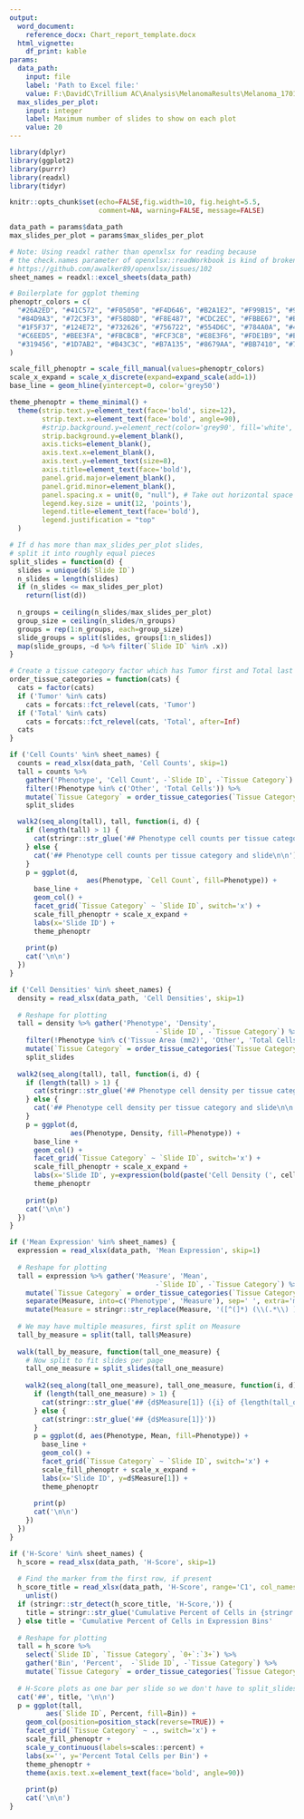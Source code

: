 ```yaml
---
output:
  word_document:
    reference_docx: Chart_report_template.docx
  html_vignette:
    df_print: kable
params:
  data_path:
    input: file
    label: 'Path to Excel file:'
    value: F:\DavidC\Trillium AC\Analysis\MelanomaResults\Melanoma_170106-01a_Trillium_AllComers_Results.xlsx
  max_slides_per_plot:
    input: integer
    label: Maximum number of slides to show on each plot
    value: 20
---
```


```r
library(dplyr)
library(ggplot2)
library(purrr)
library(readxl)
library(tidyr)

knitr::opts_chunk$set(echo=FALSE,fig.width=10, fig.height=5.5, 
                      comment=NA, warning=FALSE, message=FALSE)

data_path = params$data_path
max_slides_per_plot = params$max_slides_per_plot

# Note: Using readxl rather than openxlsx for reading because
# the check.names parameter of openxlsx::readWorkbook is kind of broken.
# https://github.com/awalker89/openxlsx/issues/102
sheet_names = readxl::excel_sheets(data_path)

# Boilerplate for ggplot theming
phenoptr_colors = c(
  "#26A2ED", "#41C572", "#F05050", "#F4D646", "#B2A1E2", "#F99B15", "#98C7DC",
  "#84D9A3", "#72C3F3", "#F58D8D", "#F8E487", "#CDC2EC", "#FBBE67", "#BCDBE8",
  "#1F5F37", "#124E72", "#732626", "#756722", "#554D6C", "#784A0A", "#49606A",
  "#C6EED5", "#BEE3FA", "#FBCBCB", "#FCF3C8", "#E8E3F6", "#FDE1B9", "#E0EEF5",
  "#319456", "#1D7AB2", "#B43C3C", "#B7A135", "#8679AA", "#BB7410", "#7295A5"
)

scale_fill_phenoptr = scale_fill_manual(values=phenoptr_colors)
scale_x_expand = scale_x_discrete(expand=expand_scale(add=1))
base_line = geom_hline(yintercept=0, color='grey50')

theme_phenoptr = theme_minimal() +
  theme(strip.text.y=element_text(face='bold', size=12),
        strip.text.x=element_text(face='bold', angle=90),
        #strip.background.y=element_rect(color='grey90', fill='white', linetype=1),
        strip.background.y=element_blank(),
        axis.ticks=element_blank(),
        axis.text.x=element_blank(),
        axis.text.y=element_text(size=8),
        axis.title=element_text(face='bold'),
        panel.grid.major=element_blank(),
        panel.grid.minor=element_blank(),
        panel.spacing.x = unit(0, "null"), # Take out horizontal space 
        legend.key.size = unit(12, 'points'),
        legend.title=element_text(face='bold'),
        legend.justification = "top"
  )

# If d has more than max_slides_per_plot slides, 
# split it into roughly equal pieces
split_slides = function(d) {
  slides = unique(d$`Slide ID`)
  n_slides = length(slides)
  if (n_slides <= max_slides_per_plot)
    return(list(d))
  
  n_groups = ceiling(n_slides/max_slides_per_plot)
  group_size = ceiling(n_slides/n_groups)
  groups = rep(1:n_groups, each=group_size)
  slide_groups = split(slides, groups[1:n_slides])
  map(slide_groups, ~d %>% filter(`Slide ID` %in% .x))
}

# Create a tissue category factor which has Tumor first and Total last
order_tissue_categories = function(cats) {
  cats = factor(cats)
  if ('Tumor' %in% cats)
    cats = forcats::fct_relevel(cats, 'Tumor')
  if ('Total' %in% cats)
    cats = forcats::fct_relevel(cats, 'Total', after=Inf)
  cats
}
```



```r
if ('Cell Counts' %in% sheet_names) {
  counts = read_xlsx(data_path, 'Cell Counts', skip=1)
  tall = counts %>%
    gather('Phenotype', 'Cell Count', -`Slide ID`, -`Tissue Category`) %>%
    filter(!Phenotype %in% c('Other', 'Total Cells')) %>% 
    mutate(`Tissue Category` = order_tissue_categories(`Tissue Category`)) %>% 
    split_slides

  walk2(seq_along(tall), tall, function(i, d) {
    if (length(tall) > 1) {
      cat(stringr::str_glue('## Phenotype cell counts per tissue category and slide ({i} of {length(tall)})\n\n'))
    } else {
      cat('## Phenotype cell counts per tissue category and slide\n\n')
    }
    p = ggplot(d,
                   aes(Phenotype, `Cell Count`, fill=Phenotype)) +
      base_line +
      geom_col() +
      facet_grid(`Tissue Category` ~ `Slide ID`, switch='x') +
      scale_fill_phenoptr + scale_x_expand +
      labs(x='Slide ID') +
      theme_phenoptr
   
    print(p)
    cat('\n\n')
  })
}

```

```r

if ('Cell Densities' %in% sheet_names) {
  density = read_xlsx(data_path, 'Cell Densities', skip=1)
  
  # Reshape for plotting
  tall = density %>% gather('Phenotype', 'Density',
                                    -`Slide ID`, -`Tissue Category`) %>%
    filter(!Phenotype %in% c('Tissue Area (mm2)', 'Other', 'Total Cells')) %>% 
    mutate(`Tissue Category` = order_tissue_categories(`Tissue Category`)) %>%
    split_slides
  
  walk2(seq_along(tall), tall, function(i, d) {
    if (length(tall) > 1) {
      cat(stringr::str_glue('## Phenotype cell density per tissue category and slide ({i} of {length(tall)})\n\n'))
    } else {
      cat('## Phenotype cell density per tissue category and slide\n\n')
    }
    p = ggplot(d,
               aes(Phenotype, Density, fill=Phenotype)) +
      base_line +
      geom_col() +
      facet_grid(`Tissue Category` ~ `Slide ID`, switch='x') +
      scale_fill_phenoptr + scale_x_expand +
      labs(x='Slide ID', y=expression(bold(paste('Cell Density (', cells/mm^2, ')')))) +
      theme_phenoptr
   
    print(p)
    cat('\n\n')
  })
}
```

```r

if ('Mean Expression' %in% sheet_names) {
  expression = read_xlsx(data_path, 'Mean Expression', skip=1)
  
  # Reshape for plotting
  tall = expression %>% gather('Measure', 'Mean',
                                    -`Slide ID`, -`Tissue Category`) %>%
    mutate(`Tissue Category` = order_tissue_categories(`Tissue Category`)) %>%
    separate(Measure, into=c('Phenotype', 'Measure'), sep=' ', extra='merge') %>% 
    mutate(Measure = stringr::str_replace(Measure, '([^(]*) (\\(.*\\) )?Mean', 'Mean \\1 Expression'))
  
  # We may have multiple measures, first split on Measure
  tall_by_measure = split(tall, tall$Measure)
  
  walk(tall_by_measure, function(tall_one_measure) {
    # Now split to fit slides per page
    tall_one_measure = split_slides(tall_one_measure)
    
    walk2(seq_along(tall_one_measure), tall_one_measure, function(i, d) {
      if (length(tall_one_measure) > 1) {
        cat(stringr::str_glue('## {d$Measure[1]} ({i} of {length(tall_one_measure)})\n\n'))
      } else {
        cat(stringr::str_glue('## {d$Measure[1]}'))
      }
      p = ggplot(d, aes(Phenotype, Mean, fill=Phenotype)) +
        base_line +
        geom_col() +
        facet_grid(`Tissue Category` ~ `Slide ID`, switch='x') +
        scale_fill_phenoptr + scale_x_expand +
        labs(x='Slide ID', y=d$Measure[1]) +
        theme_phenoptr
     
      print(p)
      cat('\n\n')
    })
  })
}
```

```r

if ('H-Score' %in% sheet_names) {
  h_score = read_xlsx(data_path, 'H-Score', skip=1)
  
  # Find the marker from the first row, if present
  h_score_title = read_xlsx(data_path, 'H-Score', range='C1', col_names=FALSE) %>% 
    unlist()
  if (stringr::str_detect(h_score_title, 'H-Score,')) {
    title = stringr::str_glue('Cumulative Percent of Cells in {stringr::str_remove(h_score_title, "H-Score,")} Bins')
  } else title = 'Cumulative Percent of Cells in Expression Bins'
  
  # Reshape for plotting
  tall = h_score %>%
    select(`Slide ID`, `Tissue Category`, `0+`:`3+`) %>%
    gather('Bin', 'Percent',  -`Slide ID`, -`Tissue Category`) %>% 
    mutate(`Tissue Category` = order_tissue_categories(`Tissue Category`))
  
  # H-Score plots as one bar per slide so we don't have to split_slides
  cat('##', title, '\n\n')
  p = ggplot(tall,
         aes(`Slide ID`, Percent, fill=Bin)) +
    geom_col(position=position_stack(reverse=TRUE)) +
    facet_grid(`Tissue Category` ~ ., switch='x') +
    scale_fill_phenoptr + 
    scale_y_continuous(labels=scales::percent) +
    labs(x='', y='Percent Total Cells per Bin') +
    theme_phenoptr +
    theme(axis.text.x=element_text(face='bold', angle=90))
   
    print(p)
    cat('\n\n')
}
```
